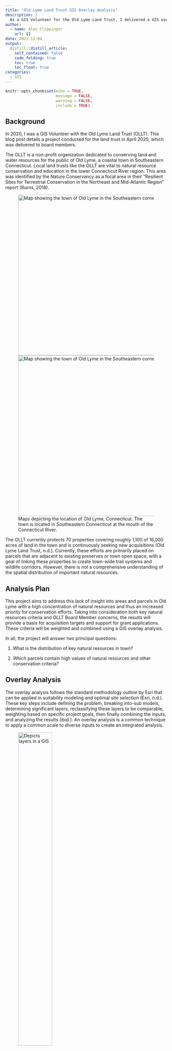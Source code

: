 ```yaml
---
title: "Old Lyme Land Trust GIS Overlay Analysis"
description: |
  As a GIS Volunteer for the Old Lyme Land Trust, I delivered a GIS overlay analysis that identified properties with high natural resource value in order to assist with conservation acquisition targets.
author:
  - name: Alex Clippinger
    url: {}
date: 2021-12-04
output:
  distill::distill_article:
    self_contained: false
    code_folding: true
    toc: true              
    toc_float: true
categories: 
  - GIS
---
```



```r
knitr::opts_chunk$set(echo = TRUE,
                      message = FALSE, 
                      warning = FALSE, 
                      include = TRUE)
```

## Background

In 2020, I was a GIS Volunteer with the Old Lyme Land Trust (OLLT). This blog post details a project conducted for the land trust in April 2020, which was delivered to board members.

The OLLT is a non-profit organization dedicated to conserving land and water resources for the public of Old Lyme, a coastal town in Southeastern Connecticut. Local land trusts like the OLLT are vital to natural resource conservation and education in the lower Connecticut River region. This area was identified by the Nature Conservancy as a focal area in their “Resilient Sites for Terrestrial Conservation in the Northeast and Mid-Atlantic Region” report (Burns, 2018).

<figure>
  <img src="./images/Map1.png" alt="Map showing the town of Old Lyme in the Southeastern corner of Connecticut" style="height: 500px; width:706px;"/>
  <img src="./images/Map2.png" alt="Map showing the town of Old Lyme in the Southeastern corner of Connecticut" style="height: 500px; width:706px;"/>
    <figcaption>
Maps depicting the location of Old Lyme, Connecticut. The town is located in Southeastern Connecticut at the mouth of the Connecticut River.
    </figcaption>
</figure>

The OLLT currently protects 70 properties covering roughly 1,100 of 16,000 acres of land in the town and is continuously seeking new acquisitions (Old Lyme Land Trust, n.d.). Currently, these efforts are primarily placed on parcels that are adjacent to existing preserves or town open space, with a goal of linking these properties to create town-wide trail systems and wildlife corridors. However, there is not a comprehensive understanding of the spatial distribution of important natural resources.

## Analysis Plan

This project aims to address this lack of insight into areas and parcels in Old Lyme with a high concentration of natural resources and thus an increased priority for conservation efforts. Taking into consideration both key natural resources criteria and OLLT Board Member concerns, the results will provide a basis for acquisition targets and support for grant applications. These criteria will be weighted and combined using a GIS overlay analysis. 

In all, the project will answer two principal questions:

1. What is the distribution of key natural resources in town?

2. Which parcels contain high values of natural resources and other conservation criteria?

## Overlay Analysis

The overlay analysis follows the standard methodology outline by Esri that can be applied in suitability modeling and optimal site selection (Esri, n.d.). These key steps include defining the problem, breaking into-sub models, determining significant layers, reclassifying these layers to be comparable, weighting based on specific project goals, then finally combining the inputs, and analyzing the results (ibid.). An overlay analysis is a common technique to apply a common scale to diverse inputs to create an integrated analysis.

<figure>
  <img src="./images/gis_layers.png" alt="Depicts layers in a GIS" style="width:50%">
  <img src="./images/cellvalues.png" alt="Example of adding cell values based on location" style="width:50%">
</figure>

Table 1 summarizes the sub-models, data layers, initial data types, and weights used for this analysis. Using this approach, each parcel will receive a value between 0 and 12 representing prioritization level for conservation and targeting by the land trust. The sub-models were devised by referencing the Lower CT River and Coastal Region Land Trust Exchange’s (LTE) Natural Resource Based Strategic Conservation Plan, which is a similar regional model focusing on large-scale corridor connectivity, and supported by direct feedback from OLLT Board Members.

<figure>
  <img src="./images/Table1.png" alt="Depicts layers in a GIS" style="width:100%">
</figure>

## Results

The raster layer representing the weighted matrix of natural resource criteria is seen in Map 3. The largest concentration of natural resources is in coastal and riparian zones of the Connecticut River, as well as marshy wetlands surrounding the Lieutenant and Black Hall rivers. The large forest areas in the central and North-East parts of the town also have high values. Map 4 shows the results of the parcel prioritization. Parcels in the areas listed above are of the highest conservation importance. However, some larger parcels and those close to existing Land Trust property have received a boosted focus. Notably, the large properties adjacent to the Upper Three Mile River preserve are identified as important targets. These properties are known priorities for the OLLT to complete the linkage of preserve property in that area.

Table 2 lists the highest valued parcels for conservation. All these properties are in coastal or riparian zones, with the highest concentration at the inlet of the Lieutenant River. It is quite notable that 75% of the top 20 properties are already owned and protected by the Town of Old Lyme, State of Connecticut, Old Lyme Land Trust, or Nature Conservancy, with an impressive 30% protected by the OLLT.
